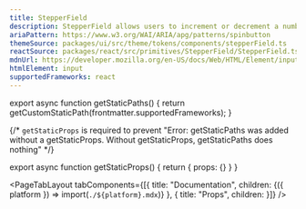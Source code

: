 ```yaml
---
title: StepperField
description: StepperField allows users to increment or decrement a number input.
ariaPattern: https://www.w3.org/WAI/ARIA/apg/patterns/spinbutton
themeSource: packages/ui/src/theme/tokens/components/stepperField.ts
reactSource: packages/react/src/primitives/StepperField/StepperField.tsx
mdnUrl: https://developer.mozilla.org/en-US/docs/Web/HTML/Element/input/number
htmlElement: input
supportedFrameworks: react
---
```



export async function getStaticPaths() {
  return getCustomStaticPath(frontmatter.supportedFrameworks);
}

{/*  `getStaticProps` is required to prevent "Error: getStaticPaths was added without a getStaticProps. Without getStaticProps, getStaticPaths does nothing" */}

export async function getStaticProps() {
  return { props: {} }
}

<PageTabLayout 
  tabComponents={[{
    title: "Documentation", 
    children: <Fragment>{({ platform }) => import(`./${platform}.mdx`)}</Fragment>
  },
  {
    title: "Props", 
    children: <PropsTab propsData={propsData} />
  }]}
/>
